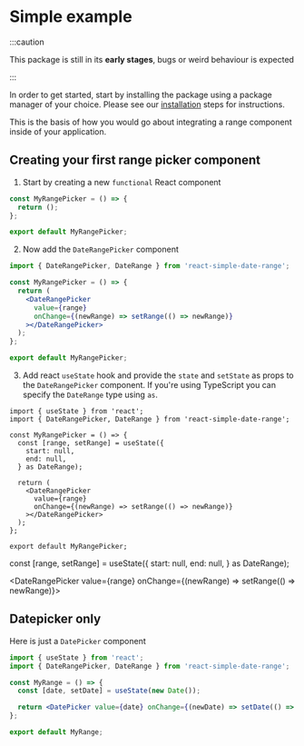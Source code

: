 
# Simple example

:::caution

This package is still in its **early stages**, bugs or weird behaviour is expected

:::

In order to get started, start by installing the package using a package manager of your choice. Please see our [installation](installation.mdx) steps for instructions.

This is the basis of how you would go about integrating a range component inside of your application.

## Creating your first range picker component

1. Start by creating a new `functional` React component

```jsx
const MyRangePicker = () => {
  return ();
};

export default MyRangePicker;
```

2. Now add the `DateRangePicker` component

```jsx {1,5-8}
import { DateRangePicker, DateRange } from 'react-simple-date-range';

const MyRangePicker = () => {
  return (
    <DateRangePicker
      value={range}
      onChange={(newRange) => setRange(() => newRange)}
    ></DateRangePicker>
  );
};

export default MyRangePicker;
```

3. Add react `useState` hook and provide the `state` and `setState` as props to the `DateRangePicker` component. If you're using TypeScript you can specify the `DateRange` type using `as`.

```tsx {1,5-8}
import { useState } from 'react';
import { DateRangePicker, DateRange } from 'react-simple-date-range';

const MyRangePicker = () => {
  const [range, setRange] = useState({
    start: null,
    end: null,
  } as DateRange);

  return (
    <DateRangePicker
      value={range}
      onChange={(newRange) => setRange(() => newRange)}
    ></DateRangePicker>
  );
};

export default MyRangePicker;
```

const [range, setRange] = useState({
start: null,
end: null,
} as DateRange);

<DateRangePicker value={range} onChange={(newRange) => setRange(() => newRange)}></DateRangePicker>

## Datepicker only

Here is just a `DatePicker` component

```jsx {7}
import { useState } from 'react';
import { DateRangePicker, DateRange } from 'react-simple-date-range';

const MyRange = () => {
  const [date, setDate] = useState(new Date());

  return <DatePicker value={date} onChange={(newDate) => setDate(() => newDate)}></DatePicker>;
};

export default MyRange;
```
